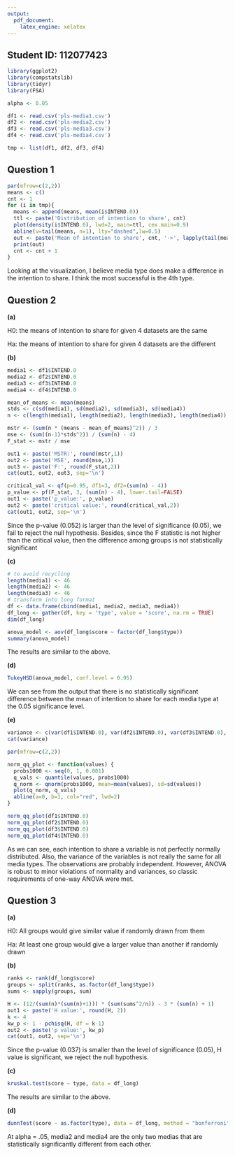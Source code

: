 ```yaml
---
output:
  pdf_document:
    latex_engine: xelatex
---
```


## Student ID: 112077423

```r
library(ggplot2)
library(compstatslib)
library(tidyr)
library(FSA)
```

```r
alpha <- 0.05

df1 <- read.csv('pls-media1.csv')
df2 <- read.csv('pls-media2.csv')
df3 <- read.csv('pls-media3.csv')
df4 <- read.csv('pls-media4.csv')

tmp <- list(df1, df2, df3, df4)
```

## Question 1

```r
par(mfrow=c(2,2))
means <- c()
cnt <- 1
for (i in tmp){
  means <- append(means, mean(i$INTEND.0))
  ttl <- paste('Distribution of intention to share', cnt)
  plot(density(i$INTEND.0), lwd=2, main=ttl, cex.main=0.9)
  abline(v=tail(means, n=1), lty="dashed",lw=0.5)
  out <- paste('Mean of intention to share', cnt, '->', lapply(tail(means, n=1), round, 2))
  print(out)
  cnt <- cnt + 1
}
```

Looking at the visualization, I believe media type does make a difference in the intention to share. I think the most successful is the 4th type.

## Question 2

**(a)**

H0: the means of intention to share for given 4 datasets are the same

Ha: the means of intention to share for given 4 datasets are the different

**(b)**

```r
media1 <- df1$INTEND.0
media2 <- df2$INTEND.0
media3 <- df3$INTEND.0
media4 <- df4$INTEND.0

mean_of_means <- mean(means)
stds <- c(sd(media1), sd(media2), sd(media3), sd(media4))
n <- c(length(media1), length(media2), length(media3), length(media4))

mstr <- (sum(n * (means - mean_of_means)^2)) / 3
mse <- (sum((n-1)*stds^2)) / (sum(n) - 4)
F_stat <- mstr / mse

out1 <- paste('MSTR:', round(mstr,1))
out2 <- paste('MSE', round(mse,1))
out3 <- paste('F:', round(F_stat,2))
cat(out1, out2, out3, sep='\n')

critical_val <- qf(p=0.95, df1=3, df2=(sum(n) - 4))
p_value <- pf(F_stat, 3, (sum(n) - 4), lower.tail=FALSE)
out1 <- paste('p_value:', p_value)
out2 <- paste('critical value:', round(critical_val,2))
cat(out1, out2, sep='\n')
```
Since the p-value (0.052) is larger than the level of significance (0.05), we fail to reject the null hypothesis. Besides, since the F statistic is not higher than the critical value, then the difference among groups is not statistically significant

**(c)**

```r
# to avoid recycling
length(media1) <- 46
length(media2) <- 46
length(media3) <- 46
# transform into long format
df <- data.frame(cbind(media1, media2, media3, media4))
df_long <- gather(df, key = 'type', value = 'score', na.rm = TRUE)
dim(df_long)
```

```r
anova_model <- aov(df_long$score ~ factor(df_long$type))
summary(anova_model)
```
The results are similar to the above.

**(d)**

```r
TukeyHSD(anova_model, conf.level = 0.95)
```

We can see from the output that there is no statistically significant difference between the mean of intention to share for each media type at the 0.05 significance level.

**(e)**

```r
variance <- c(var(df1$INTEND.0), var(df2$INTEND.0), var(df3$INTEND.0), var(df4$INTEND.0))
cat(variance)

par(mfrow=c(2,2))

norm_qq_plot <- function(values) {
  probs1000 <- seq(0, 1, 0.001)
  q_vals <- quantile(values, probs1000)
  q_norm <- qnorm(probs1000, mean=mean(values), sd=sd(values))
  plot(q_norm, q_vals)
  abline(a=0, b=1, col="red", lwd=2)
}

norm_qq_plot(df1$INTEND.0)
norm_qq_plot(df2$INTEND.0)
norm_qq_plot(df3$INTEND.0)
norm_qq_plot(df4$INTEND.0)
```

As we can see, each intention to share a variable is not perfectly normally distributed. Also, the variance of the variables is not really the same for all media types. The observations are probably independent. However, ANOVA is robust to minor violations of normality and variances, so classic requirements of one-way ANOVA were met.

## Question 3

**(a)**

H0: All groups would give similar value if randomly drawn from them

Ha: At least one group would give a larger value than another if randomly drawn

**(b)**

```r
ranks <- rank(df_long$score)
groups <- split(ranks, as.factor(df_long$type))
sums <- sapply(groups, sum)

H <- (12/(sum(n)*(sum(n)+1))) * (sum(sums^2/n)) - 3 * (sum(n) + 1)
out1 <- paste('H value:', round(H, 2))
k <- 4
kw_p <- 1 - pchisq(H, df = k-1)
out2 <- paste('p value:', kw_p)
cat(out1, out2, sep='\n')
```

Since the p-value (0.037) is smaller than the level of significance (0.05), H value is significant, we reject the null hypothesis. 

**(c)**

```r
kruskal.test(score ~ type, data = df_long)
```

The results are similar to the above.

**(d)**

```r
dunnTest(score ~ as.factor(type), data = df_long, method = "bonferroni")
```

At alpha = .05, media2 and media4 are the only two medias that are statistically significantly different from each other.
